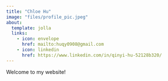 ```yaml
---
title: "Chloe Hu"
image: "files/profile_pic.jpeg"
about:
  template: jolla
  links:
    - icon: envelope
      href: mailto:huqy0908@gmail.com
    - icon: linkedin
      href: https://www.linkedin.com/in/qinyi-hu-52128b320/
---
```


Welcome to my website!